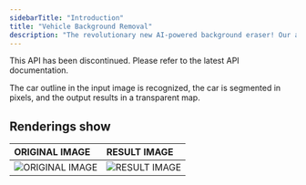 ```yaml
---
sidebarTitle: "Introduction"
title: "Vehicle Background Removal"
description: "The revolutionary new AI-powered background eraser! Our advanced artificial intelligence algorithms automatically identify the outline of your subject in the visual centre of the image and erase the background, creating a segmented foreground subject image that is perfect for people, animals, products, vehicles, furniture, clothing and other keying scenes. With Background Remover, you can create high-quality images with ease – no more tedious and time-consuming manual background removal. Try Background Remover today and unlock the power of AI-powered background erasing!"
---
```


<Danger>
This API has been discontinued. Please refer to the latest API documentation.
</Danger>

The car outline in the input image is recognized, the car is segmented in pixels, and the output results in a transparent map.

## Renderings show

| ORIGINAL IMAGE                     | RESULT IMAGE                           |
|:-----------------------------------|:---------------------------------------|
| ![ORIGINAL IMAGE][OriginalImage-1] | ![RESULT IMAGE][ResultImage-default-1] |

[OriginalImage-1]: https://ai-resource.ailabtools.com/rapidapi/cutout/VehicleBackgroundRemoval/OriginalImage-1.webp

[ResultImage-default-1]: https://ai-resource.ailabtools.com/rapidapi/cutout/VehicleBackgroundRemoval/ResultImage-default-1.webp